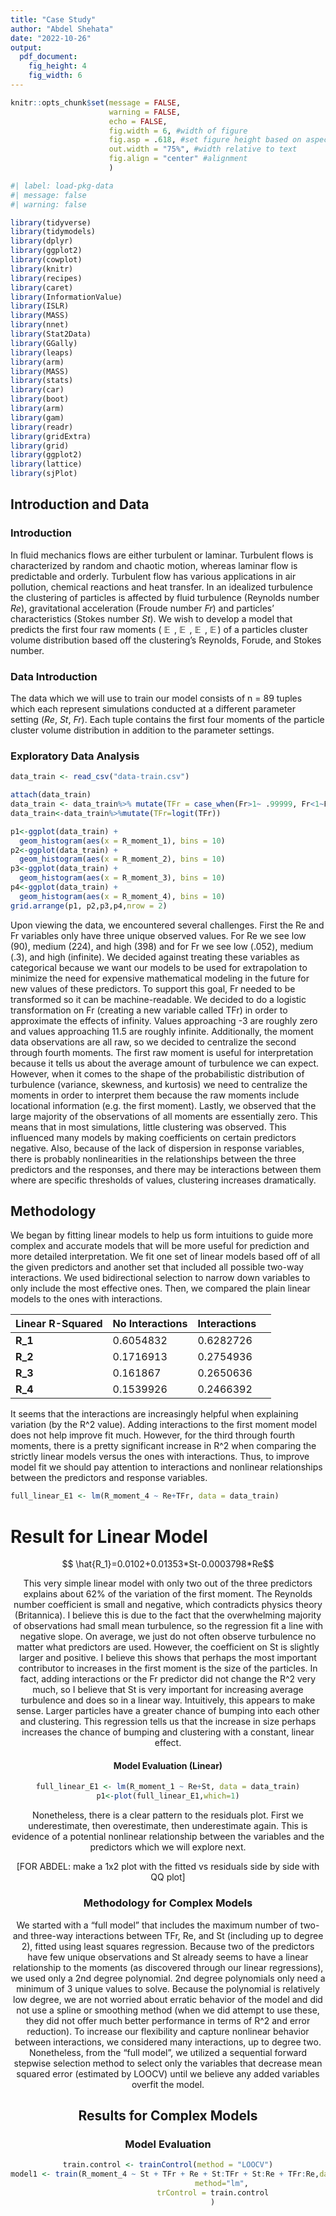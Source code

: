 ```yaml
---
title: "Case Study"
author: "Abdel Shehata"
date: "2022-10-26"
output:
  pdf_document:
    fig_height: 4
    fig_width: 6
---
```


```r
knitr::opts_chunk$set(message = FALSE, 
                      warning = FALSE, 
                      echo = FALSE,
                      fig.width = 6, #width of figure
                      fig.asp = .618, #set figure height based on aspect ratio
                      out.width = "75%", #width relative to text
                      fig.align = "center" #alignment
                      )
```

```r
#| label: load-pkg-data
#| message: false
#| warning: false

library(tidyverse)
library(tidymodels)
library(dplyr)
library(ggplot2)
library(cowplot)
library(knitr)
library(recipes)
library(caret)
library(InformationValue)
library(ISLR)
library(MASS)
library(nnet)
library(Stat2Data)
library(GGally)
library(leaps)
library(arm)
library(MASS)
library(stats)
library(car)
library(boot)
library(arm)
library(gam)
library(readr)
library(gridExtra)
library(grid)
library(ggplot2)
library(lattice)
library(sjPlot)
```

## Introduction and Data

### Introduction

In fluid mechanics flows are either turbulent or laminar. Turbulent flows is characterized by random and chaotic motion, whereas laminar flow is predictable and orderly. Turbulent flow has various applications in air pollution, chemical reactions and heat transfer. In an idealized turbulence the clustering of particles is affected by fluid turbulence (Reynolds number $Re$), gravitational acceleration (Froude number $Fr$) and particles' characteristics (Stokes number $St$). We wish to develop a model that predicts the first four raw moments ( $\mathop{\mathbb{E}[X]}$ ,  $\mathop{\mathbb{E}[X^2]}$ , $\mathop{\mathbb{E}[X^3]}$ , $\mathop{\mathbb{E}[X^4]}$) of a particles cluster volume distribution based off the clustering's Reynolds, Forude, and Stokes number.


### Data Introduction

The data which we will use to train our model consists of n = 89 tuples which each represent simulations conducted at a different parameter setting ($Re$, $St$, $Fr$). Each tuple contains the first four moments of the particle cluster volume distribution in addition to the parameter settings.

### Exploratory Data Analysis

```r
data_train <- read_csv("data-train.csv")

attach(data_train)
data_train <- data_train%>% mutate(TFr = case_when(Fr>1~ .99999, Fr<1~Fr))
data_train<-data_train%>%mutate(TFr=logit(TFr))

p1<-ggplot(data_train) +
  geom_histogram(aes(x = R_moment_1), bins = 10)
p2<-ggplot(data_train) +
  geom_histogram(aes(x = R_moment_2), bins = 10)
p3<-ggplot(data_train) +
  geom_histogram(aes(x = R_moment_3), bins = 10)
p4<-ggplot(data_train) +
  geom_histogram(aes(x = R_moment_4), bins = 10)
grid.arrange(p1, p2,p3,p4,nrow = 2)
```

Upon viewing the data, we encountered several challenges. First the Re and Fr variables only have three unique observed values. For Re we see low (90), medium (224), and high (398) and for Fr we see low (.052), medium (.3), and high (infinite). We decided against treating these variables as categorical because we want our models to be used for extrapolation to minimize the need for expensive mathematical modeling in the future for new values of these predictors. To support this goal, Fr needed to be transformed so it can be machine-readable. We decided to do a logistic transformation on Fr (creating a new variable called TFr) in order to approximate the effects of infinity. Values approaching -3 are roughly zero and values approaching 11.5 are roughly infinite. Additionally, the moment data observations are all raw, so we decided to centralize the second through fourth moments. The first raw moment is useful for interpretation because it tells us about the average amount of turbulence we can expect. However, when it comes to the shape of the probabilistic distribution of turbulence (variance, skewness, and kurtosis) we need to centralize the moments in order to interpret them because the raw moments include locational information (e.g. the first moment). Lastly, we observed that the large majority of the observations of all moments are essentially zero. This means that in most simulations, little clustering was observed. This influenced many models by making coefficients on certain predictors negative. Also, because of the lack of dispersion in response variables, there is probably nonlinearities in the relationships between the three predictors and the responses, and there may be interactions between them where are specific thresholds of values, clustering increases dramatically.

## Methodology

We began by fitting linear models to help us form intuitions to guide more complex and accurate models that will be more useful for prediction and more detailed interpretation. We fit one set of linear models based off of all the given predictors and another set that included all possible two-way interactions. We used bidirectional selection to narrow down variables to only include the most effective ones. Then, we compared the plain linear models to the ones with interactions.

| Linear R-Squared | No Interactions | Interactions |     |
|------------------|-----------------|--------------|-----|
| **R_1**          | 0.6054832       | 0.6282726    |     |
| **R_2**          | 0.1716913       | 0.2754936    |     |
| **R_3**          | 0.161867        | 0.2650636    |     |
| **R_4**          | 0.1539926       | 0.2466392    |     |

It seems that the interactions are increasingly helpful when explaining variation (by the R\^2 value). Adding interactions to the first moment model does not help improve fit much. However, for the third through fourth moments, there is a pretty significant increase in R\^2 when comparing the strictly linear models versus the ones with interactions. Thus, to improve model fit we should pay attention to interactions and nonlinear relationships between the predictors and response variables.

```r
full_linear_E1 <- lm(R_moment_4 ~ Re+TFr, data = data_train)
```

# Result for Linear Model

<center>

$$ \hat{R_1}=0.0102+0.01353*St-0.0003798*Re$$ 

This very simple linear model with only two out of the three predictors explains about 62% of the variation of the first moment. The Reynolds number coefficient is small and negative, which contradicts physics theory (Britannica). I believe this is due to the fact that the overwhelming majority of observations had small mean turbulence, so the regression fit a line with negative slope. On average, we just do not often observe turbulence no matter what predictors are used. However, the coefficient on St is slightly larger and positive. I believe this shows that perhaps the most important contributor to increases in the first moment is the size of the particles. In fact, adding interactions or the Fr predictor did not change the R\^2 very much, so I believe that St is very important for increasing average turbulence and does so in a linear way. Intuitively, this appears to make sense. Larger particles have a greater chance of bumping into each other and clustering. This regression tells us that the increase in size perhaps increases the chance of bumping and clustering with a constant, linear effect.

#### Model Evaluation (Linear)

```r
full_linear_E1 <- lm(R_moment_1 ~ Re+St, data = data_train)
p1<-plot(full_linear_E1,which=1)
```
Nonetheless, there is a clear pattern to the residuals plot. First we underestimate, then overestimate, then underestimate again. This is evidence of a potential nonlinear relationship between the variables and the predictors which we will explore next.

[FOR ABDEL: make a 1x2 plot with the fitted vs residuals side by side with QQ plot]

### Methodology for Complex Models

We started with a "full model" that includes the maximum number of two- and three-way interactions between TFr, Re, and St (including up to degree 2), fitted using least squares regression. Because two of the predictors have few unique observations and St already seems to have a linear relationship to the moments (as discovered through our linear regressions), we used only a 2nd degree polynomial. 2nd degree polynomials only need a minimum of 3 unique values to solve. Because the polynomial is relatively low degree, we are not worried about erratic behavior of the model and did not use a spline or smoothing method (when we did attempt to use these, they did not offer much better performance in terms of R^2 and error reduction). To increase our flexibility and capture nonlinear behavior between interactions, we considered many interactions, up to degree two. Nonetheless, from the "full model", we utilized a sequential forward stepwise selection method to select only the variables that decrease mean squared error (estimated by LOOCV) until we believe any added variables overfit the model.


## Results for Complex Models


### Model Evaluation

```r
train.control <- trainControl(method = "LOOCV")
model1 <- train(R_moment_4 ~ St + TFr + Re + St:TFr + St:Re + TFr:Re,data = data_train,
                        method="lm",
                    trControl = train.control
                    )
```
